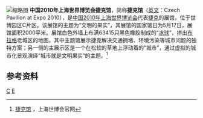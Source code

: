 [[File:Czech_Pavilion_of_Expo_2010.jpg|缩略图]]
'''中国2010年上海世界博览会捷克馆'''，简称'''捷克馆'''（[[英文|英文]]：Czech Pavilion at Expo 2010），是[[中国2010年上海世界博览会|中国2010年上海世界博览会]]代表[[捷克|捷克]]的展馆，位于世博园区C片区。该展馆的主题为“文明的果实”，其展馆的国家馆日为5月17日，展馆面积2000平米。展馆白色外墙上布满63415只黑色橡胶制成的“[[冰球|冰球]]”，拼出[[布拉格|布拉格]]老城区的地图。其中主题馆展示捷克解决交通拥堵、环境污染等城市问题的独特方案；另一侧的主展示区是一个在松软的草地上浮动着的“城市”，通过虚拟的城市化景观演绎“城市就是文明果实”的主题。<ref>[http://www.expo2010.cn/c/gj_tpl_1873.htm 捷克馆] {{Wayback|url=http://www.expo2010.cn/c/gj_tpl_1873.htm |date=20140205022834 }}，上海世博会官网</ref>

==参考资料==
{{reflist}}
{{2010年上海世博会展馆}}
[[Category:2010年上海世界博覽會展館|C]]
[[Category:中捷關係|E]]